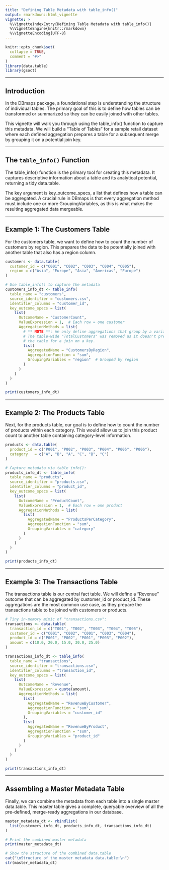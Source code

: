 ```yaml
---
title: "Defining Table Metadata with table_info()"
output: rmarkdown::html_vignette
vignette: >
  %\VignetteIndexEntry{Defining Table Metadata with table_info()}
  %\VignetteEngine{knitr::rmarkdown}
  %\VignetteEncoding{UTF-8}
---
```


```r
knitr::opts_chunk$set(
  collapse = TRUE,
  comment = "#>"
)
library(data.table)
library(gsoct)  

```
---

## Introduction
In the DBmaps package, a foundational step is understanding the structure of individual tables. The primary goal of this is to define how tables can be transformed or summarized so they can be easily joined with other tables.

This vignette will walk you through using the table_info() function to capture this metadata. We will build a "Table of Tables" for a sample retail dataset where each defined aggregation prepares a table for a subsequent merge by grouping it on a potential join key.

---

## The `table_info()` Function

The table_info() function is the primary tool for creating this metadata. It captures descriptive information about a table and its analytical potential, returning a tidy data.table.

The key argument is key_outcome_specs, a list that defines how a table can be aggregated. A crucial rule in DBmaps is that every aggregation method must include one or more GroupingVariables, as this is what makes the resulting aggregated data mergeable.

---

## Example 1: The Customers Table

For the customers table, we want to define how to count the number of customers by region.
This prepares the data to be potentially joined with another table that also has a region column.
``` r
customers <- data.table(
  customer_id = c("C001", "C002", "C003", "C004", "C005"),
  region = c("Asia", "Europe", "Asia", "Americas", "Europe")
)

# Use table_info() to capture the metadata
customers_info_dt <- table_info(
  table_name = "customers",
  source_identifier = "customers.csv",
  identifier_columns = "customer_id",
  key_outcome_specs = list(
    list(
      OutcomeName = "CustomerCount",
      ValueExpression = 1,  # Each row = one customer
      AggregationMethods = list(
        # ** NOTE **: We only define aggregations that group by a variable.
        # The table-wide "TotalCustomers" was removed as it doesn't prepare
        # the table for a join on a key.
        list(
          AggregatedName = "CustomersByRegion",
          AggregationFunction = "sum",
          GroupingVariables = "region"  # Grouped by region
        )
      )
    )
  )
)

print(customers_info_dt)
```
---

## Example 2: The Products Table

Next, for the products table, our goal is to define how to count the number of products within each category.
This would allow us to join this product count to another table containing category-level information.

```r
products <- data.table(
  product_id = c("P001", "P002", "P003", "P004", "P005", "P006"),
  category   = c("A", "B", "A", "C", "B", "C")
)

# Capture metadata via table_info():
products_info_dt <- table_info(
  table_name = "products",
  source_identifier = "products.csv",
  identifier_columns = "product_id",
  key_outcome_specs = list(
    list(
      OutcomeName = "ProductCount",
      ValueExpression = 1,  # Each row = one product
      AggregationMethods = list(
        list(
          AggregatedName = "ProductsPerCategory",
          AggregationFunction = "sum",
          GroupingVariables = "category"
        )
      )
    )
  )
)

print(products_info_dt)
```
---

## Example 3: The Transactions Table

The transactions table is our central fact table. We will define a "Revenue" outcome that can be aggregated by customer_id or product_id. 
These aggregations are the most common use case, as they prepare the transactions table to be joined with customers or products.
```r
# Tiny in-memory mimic of "transactions.csv":
transactions <- data.table(
  transaction_id = c("T001", "T002", "T003", "T004", "T005"),
  customer_id = c("C001", "C002", "C001", "C003", "C004"),
  product_id = c("P001", "P002", "P001", "P003", "P002"),
  amount = c(10.0, 20.0, 15.0, 30.0, 25.0)
)

transactions_info_dt <- table_info(
  table_name = "transactions",
  source_identifier = "transactions.csv",
  identifier_columns = "transaction_id",
  key_outcome_specs = list(
    list(
      OutcomeName = "Revenue",
      ValueExpression = quote(amount),
      AggregationMethods = list(
        list(
          AggregatedName = "RevenueByCustomer",
          AggregationFunction = "sum",
          GroupingVariables = "customer_id"
        ),
        list(
          AggregatedName = "RevenueByProduct",
          AggregationFunction = "sum",
          GroupingVariables = "product_id"
        )
      )
    )
  )
)

print(transactions_info_dt)
```
---

## Assembling a Master Metadata Table

Finally, we can combine the metadata from each table into a single master data.table. 
This master table gives a complete, queryable overview of all the pre-defined, merge-ready aggregations in our database.
```r
master_metadata_dt <- rbindlist(
  list(customers_info_dt, products_info_dt, transactions_info_dt)
)

# Print the combined master metadata
print(master_metadata_dt)

# Show the structure of the combined data.table
cat("\nStructure of the master metadata data.table:\n")
str(master_metadata_dt)
```